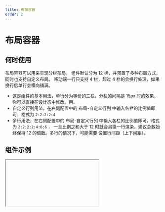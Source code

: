 ```yaml
---
title: 布局容器
order: 2
---
```


# 布局容器

## 何时使用

布局容器可以用来实现分栏布局。 组件默认分为 12 栏，并预置了多种布局方式，同时也支持自定义布局。 移动端一行只支持 4 栏，超过 4 栏的会换行处理，如果换行后单行会横向铺满。

- 这是组件的基本用法，单行分为等份的三栏，分栏的间隔是 15px 时的效果，你可以直接在设计态中修改。用。
- 自定义行列用法，在右侧配置中的 布局-自定义行列 中输入各栏的比例值即可，格式为 `2:2:2:2:4`
- 多行用法，在右侧配置中的 布局-自定义行列 中输入各栏的比例值即可，格式为 `2:2:2:2:4:6:6` ，
  一旦比例之和大于 12 时就会另换一行渲染，建议总数始终保持 12 的倍数。多行的情况下，可能需要
  设置行间距（上下间距）。

## 组件示例


<Iframe url="https://www.aliwork.com/developer/columns-layout-v2?isRenderNav=false" />

## 组件属性


<AttrTable
  dataSource={[
    {
      attr: '分栏配置',
      code: 'layout',
      type: 'string',
      demo: '6:6',
      desc: '每行分为几栏，每一栏分别占几格',
    },
    {
      attr: '宽度',
      code: 'layout2',
      type: 'String',
      demo: '3:3:6',
      desc: '自定义分栏',
    },
    {
      attr: '列间距',
      code: 'columnGap',
      type: 'number/string',
      demo: '0 ',
      desc: '列间距 ',
    },
    {
      attr: '行间距',
      code: 'rowGap',
      type: 'number/string ',
      demo: '0',
      desc: '行间距',
    },
  ]}
/>
